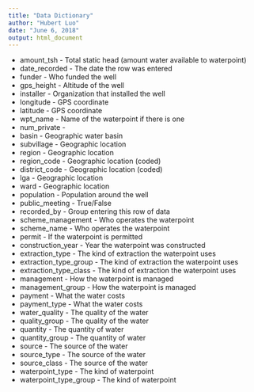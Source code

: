 ```yaml
---
title: "Data Dictionary"
author: "Hubert Luo"
date: "June 6, 2018"
output: html_document
---
```


- amount_tsh - Total static head (amount water available to waterpoint)
- date_recorded - The date the row was entered
- funder - Who funded the well
- gps_height - Altitude of the well
- installer - Organization that installed the well
- longitude - GPS coordinate
- latitude - GPS coordinate
- wpt_name - Name of the waterpoint if there is one
- num_private -
- basin - Geographic water basin
- subvillage - Geographic location
- region - Geographic location
- region_code - Geographic location (coded)
- district_code - Geographic location (coded)
- lga - Geographic location
- ward - Geographic location
- population - Population around the well
- public_meeting - True/False
- recorded_by - Group entering this row of data
- scheme_management - Who operates the waterpoint
- scheme_name - Who operates the waterpoint
- permit - If the waterpoint is permitted
- construction_year - Year the waterpoint was constructed
- extraction_type - The kind of extraction the waterpoint uses
- extraction_type_group - The kind of extraction the waterpoint uses
- extraction_type_class - The kind of extraction the waterpoint uses
- management - How the waterpoint is managed
- management_group - How the waterpoint is managed
- payment - What the water costs
- payment_type - What the water costs
- water_quality - The quality of the water
- quality_group - The quality of the water
- quantity - The quantity of water
- quantity_group - The quantity of water
- source - The source of the water
- source_type - The source of the water
- source_class - The source of the water
- waterpoint_type - The kind of waterpoint
- waterpoint_type_group - The kind of waterpoint